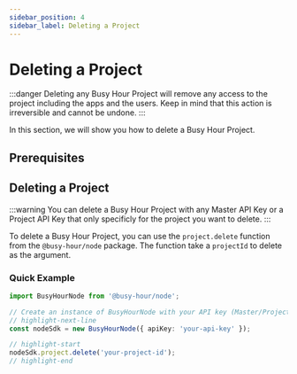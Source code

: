```yaml
---
sidebar_position: 4
sidebar_label: Deleting a Project
---
```



# Deleting a Project

:::danger
Deleting any Busy Hour Project will remove any access to the project including the apps and the users. Keep in mind that this action is irreversible and cannot be undone.
:::

In this section, we will show you how to delete a Busy Hour Project.

## Prerequisites

<Prerequisites />

## Deleting a Project

:::warning
You can delete a Busy Hour Project with any Master API Key or a Project API Key that only specificly for the project you want to delete.
:::

To delete a Busy Hour Project, you can use the `project.delete` function from the `@busy-hour/node` package. The function take a `projectId` to delete as the argument.

### Quick Example

```ts title="src/main.ts"
import BusyHourNode from '@busy-hour/node';

// Create an instance of BusyHourNode with your API key (Master/Project)
// highlight-next-line
const nodeSdk = new BusyHourNode({ apiKey: 'your-api-key' });

// highlight-start
nodeSdk.project.delete('your-project-id');
// highlight-end
```
